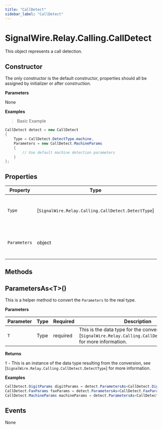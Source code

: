 ```yaml
---
title: "CallDetect"
sidebar_label: "CallDetect"
---
```


# SignalWire.Relay.Calling.CallDetect

This object represents a call detection.

## Constructor

The only constructor is the default constructor, properties should all be assigned by initializer or after construction.

**Parameters**

None

**Examples**

> Basic Example

```csharp
CallDetect detect = new CallDetect
{
    Type = CallDetect.DetectType.machine,
    Parameters = new CallDetect.MachineParams
    {
        // Use default machine detection parameters
    }
};
```

## Properties

| Property | Type | Description |
| -------- | ---- | ----------- |
| `Type` | [`SignalWire.Relay.Calling.CallDetect.DetectType`] | This object indicates the type of the configuration object. |
| `Parameters` | object | The configuration object for the operation. |

## Methods

## ParametersAs&lt;T&gt;()

This is a helper method to convert the `Parameters` to the real type.

**Parameters**

| Parameter | Type | Required | Description |
| --------- | ---- | -------- | ----------- |
| `T` | Type | <span className="required-arg">required</span> | This is the data type for the conversion, see [`SignalWire.Relay.Calling.CallDetect.DetectType`] for more information. |

**Returns**

`T` - This is an instance of the data type resulting from the conversion, see [`SignalWire.Relay.Calling.CallDetect.DetectType`] for more information.

**Examples**

```csharp
CallDetect.DigitParams digitParams = detect.ParametersAs<CallDetect.DigitParams>();
CallDetect.FaxParams faxParams = detect.ParametersAs<CallDetect.FaxParams>();
CallDetect.MachineParams machineParams = detect.ParametersAs<CallDetect.MachineParams>();
```

## Events

None